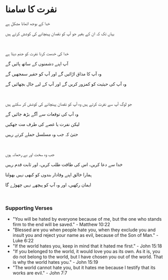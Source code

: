 # نفرت کا سامنا

خدا کے بوجھ اٹھانا مشکل ہے

یہاں تک کہ ان کے بغیر جو آپ کو نقصان پہنچانے کی کوشش کرتے ہیں

<br />

خدا کی خدمت کرنا نفرت کو جنم دیتا ہے

آپ اپنے دشمنوں کے ساتھ پائیں گے

وہ آپ کا مذاق اڑائیں گے اور آپ کو حقیر سمجھیں گے

وہ آپ کی حیثیت کو کمزور کریں گے اور آپ کے لیے جال بچھائیں گے

<br />

جو لوگ آپ سے نفرت کرتے ہیں وہ آپ کو نقصان پہنچانے کی کوشش کر سکتے ہیں

وہ آپ کی توقعات سے آگے بڑھ جائیں گے

لیکن نفرت یا غصے کی طرف مت جھکیں

حتیٰ کہ جب وہ مسلسل حملے کرتے رہیں

<br />

جب وہ سخت اور بے رحمانہ ہوں

خدا سے دعا کریں، اس کی طاقت طلب کریں، اور ثابت قدم رہیں

ہمارا خالق اپنے وفادار بندوں کو کبھی نہیں بھولتا

ایمان رکھیں، اور وہ آپ کو پیچھے نہیں چھوڑے گا

<br />

### Supporting Verses

- "You will be hated by everyone because of me, but the one who stands firm to the end will be saved." - Matthew 10:22
- "Blessed are you when people hate you, when they exclude you and insult you and reject your name as evil, because of the Son of Man." - Luke 6:22
- "If the world hates you, keep in mind that it hated me first." - John 15:18
- "If you belonged to the world, it would love you as its own. As it is, you do not belong to the world, but I have chosen you out of the world. That is why the world hates you." - John 15:19
- "The world cannot hate you, but it hates me because I testify that its works are evil." - John 7:7